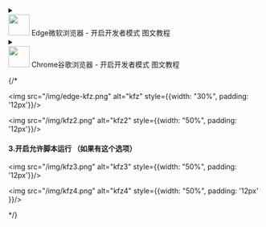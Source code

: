 


<details  >
<summary>

<div style={{display:'flex', alignItems:'center', margin:'4px 0px'}}>
<img
  src="https://user-images.githubusercontent.com/50533276/166101774-c62bfc5a-89fc-42e2-9638-484847bb0dd7.png"
  width="42"
  height="42"
  style={{ borderRadius: "12px", marginRight: "24px" }}
/>
<span> Edge微软浏览器 - 开启开发者模式 图文教程</span>
</div>

</summary>


<img src="/img/edge-kfz.png" alt="kfz"  />

</details>
 



<details  >
<summary>

<div style={{display:'flex', alignItems:'center', margin:'4px 0px'}}>
<img
  src="https://user-images.githubusercontent.com/50533276/166101769-cc4cf43a-df3f-479a-bd19-e5d4033961dd.png"
  width="42"
  height="42"
  style={{ borderRadius: "12px", marginRight: "24px" }}
/>
<span> Chrome谷歌浏览器 - 开启开发者模式 图文教程</span>
</div>

</summary>


<img src="/img/chrome-kfz.png" alt="kfz"  />


</details>
  


{/* 

<div style={{display: 'flex', alignItems: 'flex-start'}}>

<img src="/img/edge-kfz.png" alt="kfz" style={{width: "30%", padding: '12px'}}/>

<img src="/img/kfz2.png" alt="kfz2" style={{width: "50%", padding: '12px'}}/>

</div>

#### 3.开启允许脚本运行 （如果有这个选项）

<div style={{display: 'flex', alignItems: 'flex-start'}}>

<img src="/img/kfz3.png" alt="kfz3" style={{width: "50%", padding: '12px'}}/>

<img src="/img/kfz4.png" alt="kfz4" style={{width: "50%", padding: '12px'   }}/>

</div> */}